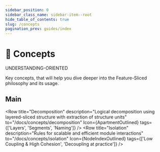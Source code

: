 ```yaml
---
sidebar_position: 0
sidebar_class_name: sidebar-item--root
hide_table_of_contents: true
slug: /concepts
pagination_prev: guides/index
---
```


# 🧩 Concepts

<span class="badge badge--warning margin-bottom--md">UNDERSTANDING-ORIENTED</span>

<p class="summary">
Key concepts, that will help you dive deeper into the Feature-Sliced philosophy and its usage.
</p>

## Main


<Row 
    title="About architecture" 
    description="General problems and requirements of architecture"
    to="/docs/concepts/architecture"
    Icon={BlockOutlined}
/>
<Row 
    title="Public API" 
    description="Practices for designing scalable and easy-to-integrate modules"
    to="/docs/concepts/public-api"
    Icon={ApiOutlined}
/>
<Row 
    title="Decomposition" 
    description="Logical decomposition using layered-sliced structure with extraction of structure units"
    to="/docs/concepts/decomposition"
    Icon={ApartmentOutlined}
    tags={['Layers', 'Segments', 'Naming']}
/>
<Row 
    title="Isolation" 
    description="Rules for scalable and efficient module interactions"
    to="/docs/concepts/isolation"
    Icon={NodeIndexOutlined}
    tags={['Low Coupling & High Cohesion', 'Decoupling at practice']}
/>
